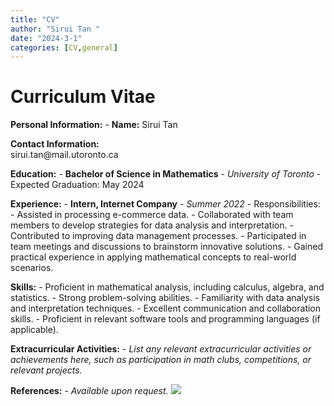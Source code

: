 ```yaml
---
title: "CV"
author: "Sirui Tan "
date: "2024-3-1"
categories: [CV,general]
---
```


# Curriculum Vitae

**Personal Information:** - **Name:** Sirui Tan

**Contact Information:**\
sirui.tan\@mail.utoronto.ca

**Education:** - **Bachelor of Science in Mathematics** - *University of Toronto* - Expected Graduation: May 2024

**Experience:** - **Intern, Internet Company** - *Summer 2022* - Responsibilities: - Assisted in processing e-commerce data. - Collaborated with team members to develop strategies for data analysis and interpretation. - Contributed to improving data management processes. - Participated in team meetings and discussions to brainstorm innovative solutions. - Gained practical experience in applying mathematical concepts to real-world scenarios.

**Skills:** - Proficient in mathematical analysis, including calculus, algebra, and statistics. - Strong problem-solving abilities. - Familiarity with data analysis and interpretation techniques. - Excellent communication and collaboration skills. - Proficient in relevant software tools and programming languages (if applicable).

**Extracurricular Activities:** - *List any relevant extracurricular activities or achievements here, such as participation in math clubs, competitions, or relevant projects.*

**References:** - *Available upon request.*
![](painting-mountain-lake-with-mountain-background.jpg)